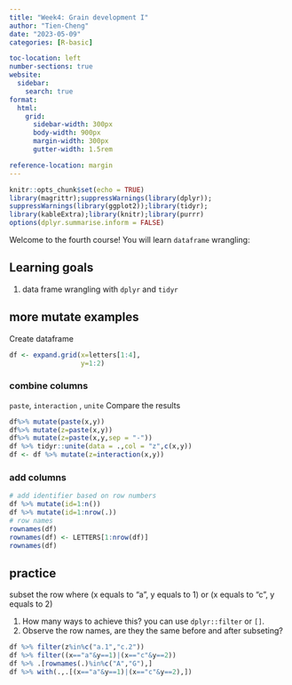 ```yaml
---
title: "Week4: Grain development I"
author: "Tien-Cheng"
date: "2023-05-09"
categories: [R-basic]

toc-location: left
number-sections: true
website: 
  sidebar:
    search: true
format:
  html: 
    grid:
      sidebar-width: 300px
      body-width: 900px
      margin-width: 300px
      gutter-width: 1.5rem

reference-location: margin
---
```


```r
knitr::opts_chunk$set(echo = TRUE)
library(magrittr);suppressWarnings(library(dplyr));
suppressWarnings(library(ggplot2));library(tidyr);
library(kableExtra);library(knitr);library(purrr)
options(dplyr.summarise.inform = FALSE)
```

Welcome to the fourth course! You will learn `dataframe` wrangling:

::: callout-note
# Learning goals

1.  data frame wrangling with `dplyr` and `tidyr`
:::

## more mutate examples

Create dataframe

```r
df <- expand.grid(x=letters[1:4],
                  y=1:2)
```

### combine columns

`paste`, `interaction` , `unite` Compare the results

```r
df%>% mutate(paste(x,y))
df%>% mutate(z=paste(x,y))
df%>% mutate(z=paste(x,y,sep = "-"))
df %>% tidyr::unite(data = .,col = "z",c(x,y))
df <- df %>% mutate(z=interaction(x,y))
```

### add columns

```r
# add identifier based on row numbers
df %>% mutate(id=1:n())
df %>% mutate(id=1:nrow(.))
# row names
rownames(df)
rownames(df) <- LETTERS[1:nrow(df)]
rownames(df)
```

::: callout-warning
## practice

subset the row where (x equals to "a", y equals to 1) or (x equals to "c", y equals to 2)

1.  How many ways to achieve this? you can use `dplyr::filter` or `[]`.
2.  Observe the row names, are they the same before and after subseting?

```r
df %>% filter(z%in%c("a.1","c.2"))
df %>% filter((x=="a"&y==1)|(x=="c"&y==2))
df %>% .[rownames(.)%in%c("A","G"),]
df %>% with(.,.[(x=="a"&y==1)|(x=="c"&y==2),])
```
:::
